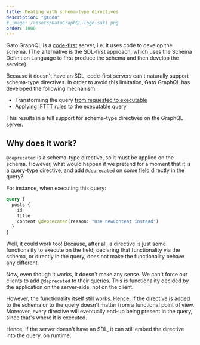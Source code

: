 ```yaml
---
title: Dealing with schema-type directives
description: "@todo"
# image: /assets/GatoGraphQL-logo-suki.png
order: 1000
---
```


Gato GraphQL is a [code-first](/architecture/code-first) server, i.e. it uses code to develop the schema. (The alternative is the SDL-first approach, which uses the Schema Definition Language to first produce the schema and then develop the service).

Because it doesn't have an SDL, code-first servers can't naturally support schema-type directives. In order to avoid this limitation, Gato GraphQL has developed the following mechanism:

- Transforming the query [from requested to executable](/architecture/decoupling-queries)
- Applying [IFTTT rules](/architecture/ifttt-through-directives) to the executable query

This results in a full support for schema-type directives on the GraphQL server.

## Why does it work?

`@deprecated` is a schema-type directive, so it must be applied on the schema. However, what would happen if we pretend for a moment that it is a query-type directive, and add `@deprecated` on some field directly in the query? 

For instance, when executing this query:

```graphql
query {
  posts {
    id
    title
    content @deprecated(reason: "Use newContent instead")
  }
}
```

Well, it could work too! Because, after all, a directive is just some functionality to execute on the field; declaring that functionality via the schema, or directly in the query, does not make the functionality behave any different.

Now, even though it works, it doesn't make any sense. We can't force our clients to add `@deprecated` to their queries. This is functionality decided by the application on the server-side, not on the client.

However, the functionality itself still works. Hence, if the directive is added to the schema or to the query doesn't matter from a functional point of view. Moreover, every directive will eventually end-up being present in the query, since that's where it is executed.

Hence, if the server doesn't have an SDL, it can still embed the directive into the query, on runtime.